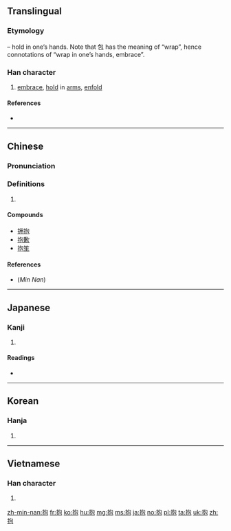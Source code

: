 {{also|抔}}
==Translingual==
{{stroke order|strokes=8}}

{{ja-forms|抱|抱|抱}}

===Etymology===
{{Han compound|手|t1=扌|包|ls=psc|c1=s|c2=p}} – hold in one’s hands. Note that 包 has the meaning of “wrap”, hence connotations of “wrap in one’s hands, embrace”.

===Han character===
{{Han char|rn=64|rad=手|as=05|sn=8|four=57012|canj=QPRU|ids=⿰扌包}}

# [[embrace]], [[hold]] in [[arm]]s, [[enfold]]

====References====
* {{Han ref|kx=0423.080|dkj=11917|dj=0771.070|hdz=31856.040|uh=62B1|ud=25265|bh=A9EA|bd=43498}}

----

==Chinese==
{{zh-forms}}

===Pronunciation===
{{zh-pron
|m=bào
|c=bou6,pou5
|mn=phō/pō/phāu
|mn_note=phō, pō - vernacular, phāu - literary
|mc=y
|oc=y
|ma=zh-bào.ogg
|cat=v
}}

===Definitions===
# {{rfdef|lang=zh}}

====Compounds====
* [[拥抱]]
* [[抱歉]]
* [[抱笙]]

====References====
* (''Min Nan'') {{thcwd|3956}}

----

==Japanese==

===Kanji===
{{ja-kanji|grade=c|rs=手05}}

# {{defn|lang=ja|sort=手05}}

====Readings====
* {{ja-readings|goon=[[ぼう]] (bō)|kanon=[[ほう]] (hō)|kun=[[いだく]] (idaku), [[だく]] (daku), [[かかえる]] (kakaeru)}}

----

==Korean==

===Hanja===
{{ko-hanja|hangeul=포|eumhun=|rv=po|mr=p'o|y=pho}}

# {{defn|lang=ko|sort=手05}}

----

==Vietnamese==

===Han character===
{{vi-hantu|[[bão]]|rs=手05}}

# {{defn|lang=vi|sort=手05}}

[[zh-min-nan:抱]]
[[fr:抱]]
[[ko:抱]]
[[hu:抱]]
[[mg:抱]]
[[ms:抱]]
[[ja:抱]]
[[no:抱]]
[[pl:抱]]
[[ta:抱]]
[[uk:抱]]
[[zh:抱]]
